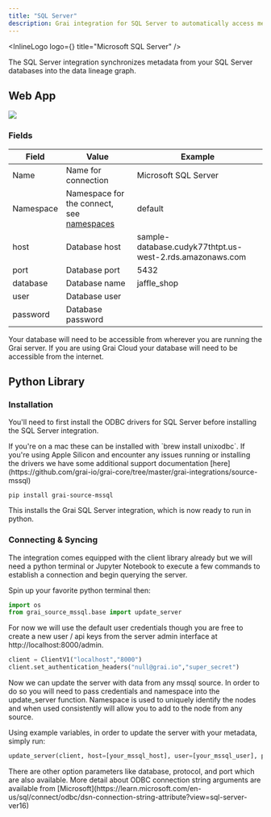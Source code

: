 ```yaml
---
title: "SQL Server"
description: Grai integration for SQL Server to automatically access metadata.
---
```



<InlineLogo logo={<SqlServerLogoIcon />} title="Microsoft SQL Server" />

The SQL Server integration synchronizes metadata from your SQL Server databases into the data lineage graph.

## Web App

<Image
  src="/images/docs/core/integrations/mssql.png"
  height={600}
  width={1200}
/>

### Fields

| Field     | Value                                                                 | Example                                                  |
| --------- | --------------------------------------------------------------------- | -------------------------------------------------------- |
| Name      | Name for connection                                                   | Microsoft SQL Server                                     |
| Namespace | Namespace for the connect, see [namespaces](/concepts/namespace) | default                                                  |
| host      | Database host                                                         | sample-database.cudyk77thtpt.us-west-2.rds.amazonaws.com |
| port      | Database port                                                         | 5432                                                     |
| database  | Database name                                                         | jaffle_shop                                              |
| user      | Database user                                                         |                                                          |
| password  | Database password                                                     |                                                          |

<Callout type="warning" emoji="ℹ️">
  Your database will need to be accessible from wherever you are running the
  Grai server. If you are using Grai Cloud your database will need to be
  accessible from the internet.
</Callout>

## Python Library

### Installation

You'll need to first install the ODBC drivers for SQL Server before installing the SQL Server integration.

<Callout type="info" emoji="ℹ️">
  If you're on a mac these can be installed with `brew install unixodbc`. If
  you're using Apple Silicon and encounter any issues running or installing the
  drivers we have some additional support documentation
  [here](https://github.com/grai-io/grai-core/tree/master/grai-integrations/source-mssql)
</Callout>

```shell copy
pip install grai-source-mssql
```

This installs the Grai SQL Server integration, which is now ready to run in python.

### Connecting & Syncing

The integration comes equipped with the client library already but we will need a python terminal or Jupyter Notebook to execute a few commands to establish a connection and begin querying the server.

Spin up your favorite python terminal then:

```python copy
import os
from grai_source_mssql.base import update_server
```

For now we will use the default user credentials though you are free to create a new user / api keys from the server admin interface at http://localhost:8000/admin.

```python copy
client = ClientV1("localhost","8000")
client.set_authentication_headers("null@grai.io","super_secret")
```

Now we can update the server with data from any mssql source. In order to do so you will need to pass credentials and namespace into the update_server function. Namespace is used to uniquely identify the nodes and when used consistently will allow you to add to the node from any source.

Using example variables, in order to update the server with your metadata, simply run:

```python copy
update_server(client, host=[your_mssql_host], user=[your_mssql_user], password=[your_mssql_password], namespace=[your_grai_namespace])
```

<Callout type="info" emoji="ℹ️">
  There are other option parameters like database, protocol, and port which are
  also available. More detail about ODBC connection string arguments are
  available from
  [Microsoft](https://learn.microsoft.com/en-us/sql/connect/odbc/dsn-connection-string-attribute?view=sql-server-ver16)
</Callout>
